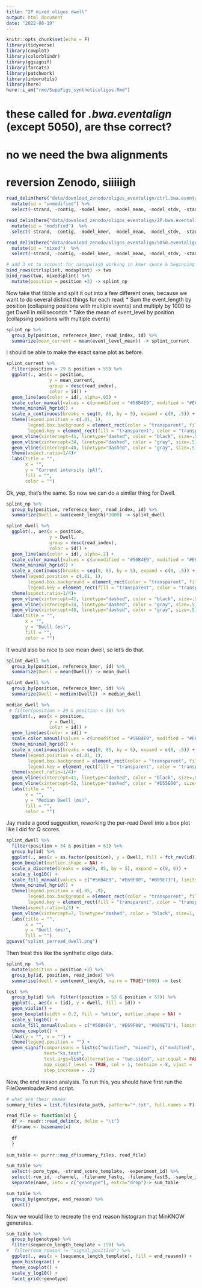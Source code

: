 ```yaml
---
title: "2P mixed oligos dwell"
output: html_document
date: "2022-08-19"
---
```

```r
knitr::opts_chunk$set(echo = F)
library(tidyverse)
library(cowplot)
library(colorblindr)
library(ggsignif)
library(forcats)
library(patchwork)
library(inborutils)
library(here)
here::i_am("rmd/SuppFigs_syntheticoligos.Rmd")
```
# these called for *.bwa.eventalign* (except 5050), are thse correct?
# no we need the bwa alignments
# reversion Zenodo, siiiiigh
```r
read_delim(here("data/download_zenodo/oligos_eventalign/ctrl.bwa.eventalign_output.txt"), delim = "\t") %>%
  mutate(id = "unmodified") %>%
  select(-strand, -contig, -model_kmer, -model_mean, -model_stdv, -standardized_level) -> ctrlsplint

read_delim(here("data/download_zenodo/oligos_eventalign/2P.bwa.eventalign_output.txt"), delim = "\t") %>%
  mutate(id = "modified")  %>%
  select(-strand, -contig, -model_kmer, -model_mean, -model_stdv, -standardized_level) -> modsplint

read_delim(here("data/download_zenodo/oligos_eventalign/5050.eventalign_output.txt"), delim = "\t") %>%
  mutate(id = "mixed")  %>%
  select(-strand, -contig, -model_kmer, -model_mean, -model_stdv, -standardized_level) -> mixedsplint

# add 3 nt to account for nanopolish working in kmer space & beginning count w/ 0
bind_rows(ctrlsplint, modsplint) -> two
bind_rows(two, mixedsplint) %>%
  mutate(position = position +3) -> splint_np
```
Now take that tibble and split it out into a few different ones, because we want to do several distinct things for each read:
* Sum the event_length by position (collapsing positions with multiple events) and multiply by 1000 to get Dwell in milliseconds
* Take the mean of event_level by position (collapsing positions with multiple events)

```r
splint_np %>%
  group_by(position, reference_kmer, read_index, id) %>%
  summarize(mean_current = mean(event_level_mean)) -> splint_current
```
I should be able to make the exact same plot as before.
```r
splint_current %>%
  filter(position > 29 & position < 55) %>%
  ggplot(., aes(x = position, 
                y = mean_current, 
                group = desc(read_index),
                color = id)) +
  geom_line(aes(color = id), alpha=.05) +
  scale_color_manual(values = c(unmodified = "#56B4E9", modified = "#E69F00", mixed = "#009E73")) +
  theme_minimal_hgrid() +
  scale_x_continuous(breaks = seq(0, 85, by = 5), expand = c(0, .5)) +
  theme(legend.position = c(.01, 1),
        legend.box.background = element_rect(color = "transparent", fill='white'),
        legend.key = element_rect(fill = "transparent", color = "transparent")) +
  geom_vline(xintercept=41, linetype="dashed", color = "black", size=.5) +
  geom_vline(xintercept=34, linetype="dashed", color = "gray", size=.5) +
  geom_vline(xintercept=48, linetype="dashed", color = "gray", size=.5) +
  theme(aspect.ratio=1/4)+
  labs(title = "",
       x = "",
       y = "Current intensity (pA)",
       fill = "",
       color = "")
```
Ok, yep, that's the same. So now we can do a similar thing for Dwell.
```r
splint_np %>%
  group_by(position, reference_kmer, read_index, id) %>%
  summarize(Dwell = sum(event_length)*1000) -> splint_dwell

splint_dwell %>%
  ggplot(., aes(x = position, 
                y = Dwell, 
                group = desc(read_index),
                color = id)) +
  geom_line(aes(color = id), alpha=.2) +
  scale_color_manual(values = c(unmodified = "#56B4E9", modified = "#E69F00", mixed = "#009E73")) +
  theme_minimal_hgrid() +
  scale_x_continuous(breaks = seq(0, 85, by = 5), expand = c(0, .5)) +
  theme(legend.position = c(.01, 1),
        legend.box.background = element_rect(color = "transparent", fill='white'),
        legend.key = element_rect(fill = "transparent", color = "transparent")) +
  theme(aspect.ratio=1/4)+
  geom_vline(xintercept=41, linetype="dashed", color = "black", size=.5) +
  geom_vline(xintercept=34, linetype="dashed", color = "gray", size=.5) +
  geom_vline(xintercept=48, linetype="dashed", color = "gray", size=.5) +
  labs(title = "",
       x = "",
       y = "Dwell (ms)",
       fill = "",
       color = "")
```
It would also be nice to see mean dwell, so let's do that.
```r
splint_dwell %>%
  group_by(position, reference_kmer, id) %>%
  summarize(Dwell = mean(Dwell)) -> mean_dwell

splint_dwell %>%
  group_by(position, reference_kmer, id) %>%
  summarize(Dwell = median(Dwell)) -> median_dwell

median_dwell %>%
 # filter(position > 29 & position < 56) %>%
  ggplot(., aes(x = position, 
                y = Dwell, 
                color = id)) +
  geom_line(aes(color = id)) +
  scale_color_manual(values = c(unmodified = "#56B4E9", modified = "#E69F00", mixed = "#009E73")) +
  theme_minimal_hgrid() +
  scale_x_continuous(breaks = seq(0, 85, by = 5), expand = c(0, .5)) +
  theme(legend.position = c(.01, 1),
        legend.box.background = element_rect(color = "transparent", fill='white'),
        legend.key = element_rect(fill = "transparent", color = "transparent")) +
  theme(aspect.ratio=1/4)+
  geom_vline(xintercept=41, linetype="dashed", color = "black", size=.5) +
  geom_vline(xintercept=52, linetype="dashed", color = "#D55E00", size=.5) +
  labs(title = "",
       x = "",
       y = "Median Dwell (ms)",
       fill = "",
       color = "")
```
Jay made a good suggestion, reworking the per-read Dwell into a box plot like I did for Q scores.
```r
splint_dwell %>%
  filter(position > 34 & position < 61) %>%
  group_by(id) %>%
  ggplot(., aes(x = as.factor(position), y = Dwell, fill = fct_rev(id))) +
  geom_boxplot(outlier.shape = NA) +
  scale_x_discrete(breaks = seq(0, 85, by = 5), expand = c(0, 0)) +
  scale_y_log10() +
  scale_fill_manual(values = c("#56B4E9", "#E69F00", "#009E73"), limits = c("unmodified", "modified", "mixed")) +
  theme_minimal_hgrid() +
  theme(legend.position = c(.05, .9),
        legend.box.background = element_rect(color = "transparent", fill='white'),
        legend.key = element_rect(fill = "transparent", color = "transparent")) +
  theme(aspect.ratio=1/3) +
  geom_vline(xintercept=7, linetype="dashed", color = "black", size=1, alpha = .5) + # modified position
  labs(title = "",
       x = "",
       y = "Dwell (ms)",
       fill = "")
ggsave("splint_perread_dwell.png")
```

Then treat this like the synthetic oligo data. 
```r
splint_np  %>%
  mutate(position = position +3) %>%
  group_by(id, position, read_index) %>%
  summarise(dwell = sum(event_length, na.rm = TRUE)*1000) -> test

test %>%
  group_by(id) %>%  filter((position > 53 & position < 57)) %>%
  ggplot(., aes(x = (id), y = dwell, fill = id)) +
  geom_violin() +
  geom_boxplot(width = 0.2, fill = "white", outlier.shape = NA) +
  scale_y_log10() +
  scale_fill_manual(values = c("#56B4E9", "#E69F00", "#009E73"), limits = c("unmodified", "modified", "mixed")) +
  theme_cowplot() +
  labs(y = "", x = "") +
  theme(legend.position = "") +
  geom_signif(comparisons = list(c("modified", "mixed"), c("modified", "unmodified"), c("unmodified", "mixed")),
              test="ks.test", 
              test.args=list(alternative = "two.sided", var.equal = FALSE, paired=FALSE),
              map_signif_level = TRUE, col = 1, textsize = 8, vjust = .5,
              step_increase = .2)
```
Now, the end reason analysis. To run this, you should have first run the FileDownloader.Rmd script.
```r

# what are their names
summary_files = list.files(data_path, pattern="*.txt", full.names = F)

read_file <- function(x) {
  df <- readr::read_delim(x, delim = "\t")
  df$name <- basename(x)
  
  df
  }
  
sum_table <- purrr::map_df(summary_files, read_file) 

sum_table %>%
  select(-pore_type, -strand_score_template, -experiment_id) %>%
  select(-run_id, -channel, -filename_fastq, -filename_fast5, -sample_id) %>%
  separate(name, into = c("genotype"), extra="drop")-> sum_table

sum_table %>%
  group_by(genotype, end_reason) %>%
  count()
```
Now we would like to recreate the end reason histogram that MinKNOW generates.
```r
sum_table %>%
  group_by(genotype) %>%
  filter(sequence_length_template < 150) %>%
#  filter(end_reason != "signal_positive") %>%
  ggplot(., aes(x = (sequence_length_template), fill = end_reason)) +
  geom_histogram() +
  theme_cowplot() +
  scale_y_log10() +
  facet_grid(~genotype)
```

